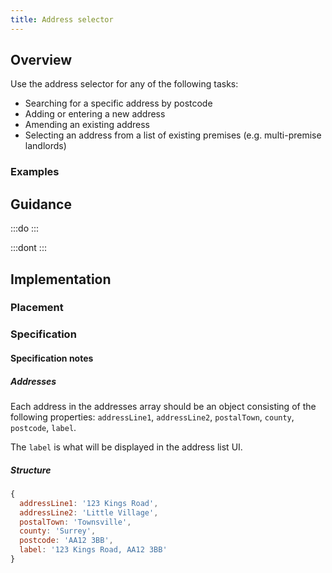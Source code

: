 ```yaml
---
title: Address selector
---
```




## Overview

<CompDetails name={componentName} />

Use the address selector for any of the following tasks:

- Searching for a specific address by postcode
- Adding or entering a new address
- Amending an existing address
- Selecting an address from a list of existing premises (e.g. multi-premise landlords)

### Examples

<Tabs>
  <TabItem label="Standard">
    <ExampleViewer type="standard" />
  </TabItem>
  <TabItem label="Allow manual address">
    <ExampleViewer type="standard-allow-manual-address" />
  </TabItem>
  <TabItem label="Single address">
    <ExampleViewer type="standard-addresses-single" />
  </TabItem>
  <TabItem label="Multiple addresses">
    <ExampleViewer type="standard-addresses-multiple" />
  </TabItem>
  <TabItem label="Many addresses">
    <ExampleViewer type="standard-addresses-many" />
  </TabItem>
</Tabs>

## Guidance

:::do
:::

:::dont
:::

## Implementation

### Placement

<Placement name={componentName} />

### Specification

<Specification name={componentName} />

#### Specification notes

##### Addresses

Each address in the addresses array should be an object consisting of the following properties: `addressLine1`, `addressLine2`, `postalTown`, `county`, `postcode`, `label`.

The `label` is what will be displayed in the address list UI.

##### Structure

```js
{
  addressLine1: '123 Kings Road',
  addressLine2: 'Little Village',
  postalTown: 'Townsville',
  county: 'Surrey',
  postcode: 'AA12 3BB',
  label: '123 Kings Road, AA12 3BB'
}
```
